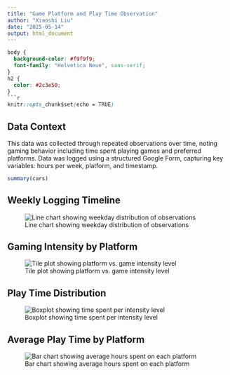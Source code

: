 ```yaml
---
title: "Game Platform and Play Time Observation"
author: "Xiaoshi Liu"
date: "2025-05-14"
output: html_document
---
```


```css
body {
  background-color: #f9f9f9;
  font-family: "Helvetica Neue", sans-serif;
}
h2 {
  color: #2c3e50;
}
```r
knitr::opts_chunk$set(echo = TRUE)
```

## Data Context

This data was collected through repeated observations over time, noting gaming behavior including time spent playing games and preferred platforms. Data was logged using a structured Google Form, capturing key variables: hours per week, platform, and timestamp.

```r
summary(cars)
```

## Weekly Logging Timeline

![Line chart showing weekday distribution of observations](plot1.png)

## Gaming Intensity by Platform

![Tile plot showing platform vs. game intensity level](plot2.png)

## Play Time Distribution

![Boxplot showing time spent per intensity level](plot3.png)

## Average Play Time by Platform

![Bar chart showing average hours spent on each platform](plot4.png)